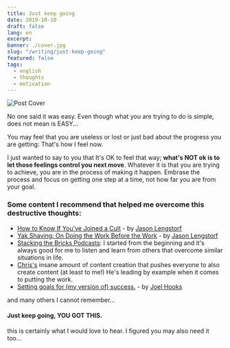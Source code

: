 ```yaml
---
title: Just keep going
date: 2019-10-18
draft: false
lang: en
excerpt:
banner: ./cover.jpg
slug: "/writing/just-keep-going"
featured: false
tags:
  - english
  - thoughts
  - motivation
---
```


![Post Cover](./cover.jpg)

No one said it was easy. Even though what you are trying to do is simple, does not mean is EASY...

You may feel that you are useless or lost or just bad about the progress you are getting: That's how I feel now.

I just wanted to say to you that It's OK to feel that way; **what's NOT ok is to let those feelings control you next move**. Whatever it is that you are trying to achieve, you are in the process of making it happen. Embrase the process and focus on getting one step at a time, not how far you are from your goal.

### Some content I recommend that helped me overcome this destructive thoughts:

- [How to Know If You’ve Joined a Cult]() - by [Jason Lengstorf](https://twitter.com/jlengstorf)
- [Yak Shaving: On Doing the Work Before the Work](https://lengstorf.com/yak-shaving/) - by [Jason Lengstorf](https://twitter.com/jlengstorf)
- [Stacking the Bricks Podcasts](https://stackingthebricks.com/podcast/): I started from the beginning and it's always good for me to listen and learn from others that overcome similar situations in life.
- [Chris's](https://www.christopherbiscardi.com/) insane amount of content creation that pushes everyone to also create content (at least to me!) He's leading by example when it comes to putting the work.
- [Setting goals for (my version of) success.](https://joelhooks.com/blog/2016/04/08/setting-goals-for-my-version-of-success) - by [Joel Hooks](https://twitter.com/jhooks)

and many others I cannot remember...

#### Just keep going, YOU GOT THIS.

this is certainly what I would love to hear. I figured you may also need it too...
